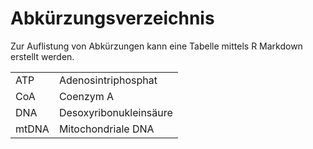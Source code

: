 # Abkürzungsverzeichnis {-}
<!-- Hinweis: Das {-} hier bedeutet, dass diese Abschnittsüberschrift nicht nummeriert wird -->

Zur Auflistung von Abkürzungen kann eine Tabelle mittels R Markdown erstellt werden.

|       |                       |
|:------|:----------------------|
|ATP    |Adenosintriphosphat    |
|CoA    |Coenzym A              |
|DNA    |Desoxyribonukleinsäure |
|mtDNA  |Mitochondriale DNA     |

<!-- Wenn das naechste Kapitel auf einer neuen Seite beginnen soll, den \newpage LaTeX Befehl verwenden: -->
\newpage